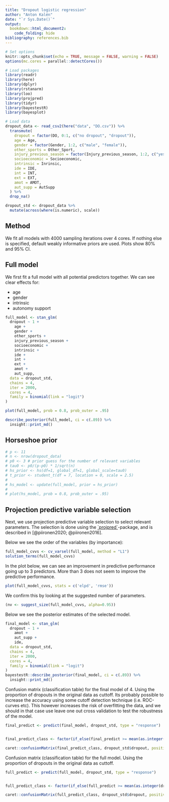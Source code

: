 ```yaml
---
title: "Dropout logistic regression"
author: "Anton Kalén"
date: "`r Sys.Date()`"
output:
  bookdown::html_document2:
    code_folding: hide
bibliography: references.bib
---
```


```r

# Set options
knitr::opts_chunk$set(echo = TRUE, message = FALSE, warning = FALSE)
options(mc.cores = parallel::detectCores())

# Load packages
library(readr)
library(here)
library(dplyr)
library(rstanarm)
library(loo)
library(projpred)
library(tidyr)
library(bayestestR)
library(bayesplot)

# Load data
dropout_data <- read_csv2(here("data", "DO.csv")) %>% 
  transmute(
    dropout = factor(DO, 0:1, c("no dropout", "dropout")),
    age = Age,
    gender = factor(Gender, 1:2, c("male", "female")),
    other_sports = Other_Sport,
    injury_previous_season = factor(Injury_previous_season, 1:2, c("yes", "no")),
    socioeconomic = Socioeconomic,
    intrinsic = Inrinsic,
    ide = IDE,
    int = INT,
    ext = EXT,
    amot = AMOT,
    aut_supp = AutSupp
  ) %>% 
  drop_na()

dropout_std <- dropout_data %>% 
  mutate(across(where(is.numeric), scale))

```

## Method

We fit all models with 4000 sampling iterations over 4 cores. If nothing else is specified, default weakly informative priors are used. Plots show 80% and 95% CI.

## Full model

We first fit a full model with all potential predictors together. We can see clear effects for:

-   age
-   gender
-   intrinsic
-   autonomy support

```r
full_model <- stan_glm(
  dropout ~ 1 +
    age + 
    gender + 
    other_sports + 
    injury_previous_season + 
    socioeconomic + 
    intrinsic + 
    ide + 
    int + 
    ext + 
    amot + 
    aut_supp,
  data = dropout_std,
  chains = 4,
  iter = 2000,
  cores = 4,
  family = binomial(link = "logit")
)

plot(full_model, prob = 0.8, prob_outer = .95)
```

```r
describe_posterior(full_model, ci = c(.89)) %>% 
  insight::print_md()
```


## Horseshoe prior

<!-- We now use a horseshoe prior to provide shrinkage to only select a small number of relevant covariates. We set the expected number of relevant parameters to 3. The horseshoe prior as regularization is further explained in [@piironen2017]. We can see bellow that the only clearly relevant parameter that remains is age. -->

```r
# p <- 11
# n <- nrow(dropout_data)
# p0 <- 3 # prior guess for the number of relevant variables
# tau0 <- p0/(p-p0) * 1/sqrt(n)
# hs_prior <- hs(df=1, global_df=1, global_scale=tau0)
# t_prior <- student_t(df = 7, location = 0, scale = 2.5)
# 
# hs_model <- update(full_model, prior = hs_prior)
# 
# plot(hs_model, prob = 0.8, prob_outer = .95)
```

## Projection predictive variable selection

Next, we use projection predictive variable selection to select relevant parameters. The selection is done using the [\`projpred\`](https://mc-stan.org/projpred/)-package, and is described in [@piironen2020; @piironen2016].

Below we see the order of the variables (by importance):

```r
full_model_cvvs <- cv_varsel(full_model, method = "L1")
solution_terms(full_model_cvvs)
```

In the plot below, we can see an improvement in predictive performance going up to 3 predictors. More than 3 does not seem to improve the predictive performance.

```r
plot(full_model_cvvs, stats = c('elpd', 'rmse'))
```

We confirm this by looking at the suggested number of parameters.

```r
(nv <- suggest_size(full_model_cvvs, alpha=0.95))
```

Below we see the posterior estimates of the selected model.

```r
final_model <- stan_glm(
  dropout ~ 1 +
    amot +
    aut_supp +
    ide,
  data = dropout_std,
  chains = 4,
  iter = 2000,
  cores = 4,
  family = binomial(link = "logit")
)
bayestestR::describe_posterior(final_model, ci = c(.89)) %>% 
  insight::print_md()
```

Confusion matrix (classification table) for the final model of 4. Using the proportion of dropouts in the original data as cuttoff. Its probably possible to increase the accuracy using some cutoff detection technique (i.e. ROC-curves etc). This however increases the risk of overfitting the data, and we should in that case use leave one out cross validation to test the robustness of the model.

```r
final_predict <- predict(final_model, dropout_std, type = "response")


final_predict_class <- factor(if_else(final_predict >= mean(as.integer(dropout_std$dropout) - 1), "dropout", "no dropout"))

caret::confusionMatrix(final_predict_class, dropout_std$dropout, positive = "dropout")

```



Confusion matrix (classification table) for the full model. Using the proportion of dropouts in the original data as cuttoff.

```r
full_predict <- predict(full_model, dropout_std, type = "response")


full_predict_class <- factor(if_else(full_predict >= mean(as.integer(dropout_std$dropout) - 1), "dropout", "no dropout"))

caret::confusionMatrix(full_predict_class, dropout_std$dropout, positive = "dropout")

```